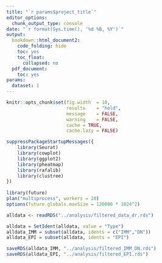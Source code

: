 ```yaml
---
title: "`r params$project_title`"
editor_options:
  chunk_output_type: console
date: "`r format(Sys.time(), '%d %B, %Y')`"
output:
  bookdown::html_document2:
    code_folding: hide
    toc: yes
    toc_float:
      collapsed: no
  pdf_document:
    toc: yes
params:
  dataset: 1
---
```


```r
knitr::opts_chunk$set(fig.width  = 10,
                      results    = "hold",
                      message    = FALSE,
                      warning    = FALSE,
                      cache = TRUE, 
                      cache.lazy = FALSE)


```

```r

suppressPackageStartupMessages({
    library(Seurat)
    library(cowplot)
    library(ggplot2)
    library(pheatmap)
    library(rafalib)
    library(clustree)
})
 
library(future)
plan("multiprocess", workers = 20)
options(future.globals.maxSize = 120000 * 1024^2)

```

```r

alldata <- readRDS("../analysis/filtered_data_dr.rds")

alldata = SetIdent(alldata, value = "Type")
alldata_IMM = subset(alldata, idents = c("IMM","DN"))
alldata_EPI = subset(alldata, idents = "EPI")

saveRDS(alldata_IMM, "../analysis/filtered_IMM_DN.rds")
saveRDS(alldata_EPI, "../analysis/filtered_EPI.rds")

```
